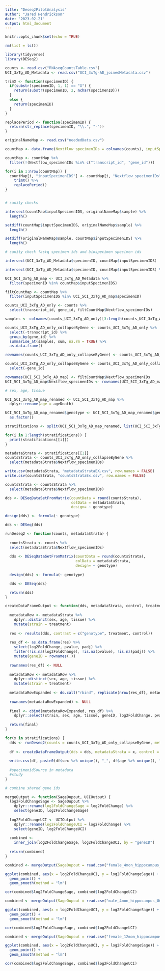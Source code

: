 ```yaml
---
title: "Deseq2PilotAnalysis"
author: "Jared Hendrickson"
date: "2023-02-21"
output: html_document
---
```


```r
knitr::opts_chunk$set(echo = TRUE)
```

```r

rm(list = ls())

```

```r

library(tidyverse)
library(DESeq2)

```

```r

counts <- read.csv("RNAseqCountsTable.csv")
UCI_3xTg_AD_Metadata <- read.csv("UCI_3xTg-AD_joinedMetadata.csv")

```

```r

trimX <- function(specimenID) {
  if(substr(specimenID, 1, 1) == "X") {
    return(substr(specimenID, 2, nchar(specimenID)))
  }
  else {
    return(specimenID)
  }
}

replacePeriod <- function(specimenID) {
  return(str_replace(specimenID, "\\.", "-"))
}

```

```r

originalNameMap <- read.csv("neededData.csv")

```

```r

countMap <- data.frame(Nextflow_specimenIDs = colnames(counts), inputSpecimenIDS = NA)

countMap <- countMap %>%
  filter(!(Nextflow_specimenIDs %in% c("transcript_id", "gene_id")))

for(i in 1:nrow(countMap)) {
  countMap[i, "inputSpecimenIDS"] <- countMap[i, "Nextflow_specimenIDs"] %>% 
    trimX() %>% 
    replacePeriod()
}


# sanity checks

intersect(countMap$inputSpecimenIDS, originalNameMap$sample) %>%
  length()

setdiff(countMap$inputSpecimenIDS, originalNameMap$sample) %>%
  length()

setdiff(originalNameMap$sample, countMap$inputSpecimenIDS) %>%
  length()

# sanity check fastq specimen ids and biospecimen specimen ids

```
```r

intersect(UCI_3xTg_AD_Metadata$specimenID, countMap$inputSpecimenIDS)

intersect(UCI_3xTg_AD_Metadata$specimenID, countMap$inputSpecimenIDS) %>% length()

```


```r

UCI_5CI_3xTg_AD_map <- UCI_3xTg_AD_Metadata %>%
  filter(specimenID %in% countMap$inputSpecimenIDS)

```

```r

filtCountMap <- countMap %>%
  filter(inputSpecimenIDS %in% UCI_5CI_3xTg_AD_map$specimenID)

counts_UCI_3xTg_AD_only <- counts %>%
  select(transcript_id, gene_id, filtCountMap$Nextflow_specimenIDs)

```

```r

samples <- colnames(counts_UCI_3xTg_AD_only)[3:length(counts_UCI_3xTg_AD_only)]

counts_UCI_3xTg_AD_only_collapseByGene <- counts_UCI_3xTg_AD_only %>%
  select(-transcript_id) %>%
  group_by(gene_id) %>%
  summarise_at(samples, sum, na.rm = TRUE) %>%
  as.data.frame()

rownames(counts_UCI_3xTg_AD_only_collapseByGene) <- counts_UCI_3xTg_AD_only_collapseByGene$gene_id

counts_UCI_3xTg_AD_only_collapseByGene <- counts_UCI_3xTg_AD_only_collapseByGene %>%
  select(-gene_id)

```

```r

rownames(UCI_5CI_3xTg_AD_map) <- filtCountMap$Nextflow_specimenIDs
UCI_5CI_3xTg_AD_map$Nextflow_specimenIDs <- rownames(UCI_5CI_3xTg_AD_map)

# sex, age, tissue

```

```r

UCI_5CI_3xTg_AD_map_renamed <- UCI_5CI_3xTg_AD_map %>%
  dplyr::rename(age = ageDeath)

UCI_5CI_3xTg_AD_map_renamed$genotype <- UCI_5CI_3xTg_AD_map_renamed$genotype %>%
  as.factor()

stratifications <- split(UCI_5CI_3xTg_AD_map_renamed, list(UCI_5CI_3xTg_AD_map_renamed$sex, UCI_5CI_3xTg_AD_map_renamed$age, UCI_5CI_3xTg_AD_map_renamed$tissue))

for(i in 1:length(stratifications)) {
  print(stratifications[[i]])
}

metadataStrata <- stratifications[[1]]
countsStrata <- counts_UCI_3xTg_AD_only_collapseByGene %>%
  select(metadataStrata$Nextflow_specimenIDs)

write.csv(metadataStrata, "metadataStrataEX.csv", row.names = FALSE)
write.csv(countsStrata, "countsStrataEx.csv", row.names = FALSE)

```
```r

countsStrata <- countsStrata %>%
  select(metadataStrata$Nextflow_specimenIDs)

dds <- DESeqDataSetFromMatrix(countData = round(countsStrata),
                              colData = metadataStrata,
                              design= ~ genotype)

design(dds) <- formula(~ genotype)

dds <- DESeq(dds)

```



```r

runDeseq2 <- function(counts, metadataStrata) {
  
  countsStrata <- counts %>%
  select(metadataStrata$Nextflow_specimenIDs)
  
  dds <- DESeqDataSetFromMatrix(countData = round(countsStrata),
                                colData = metadataStrata,
                                design= ~ genotype)
  
  design(dds) <- formula(~ genotype)

  dds <- DESeq(dds)

  return(dds)
}

```

```r

createDataFrameOutput <- function(dds, metadataStrata, control, treatment) {
  
  metadataRow <- metadataStrata %>%
    dplyr::distinct(sex, age, tissue) %>%
    mutate(strain = treatment)
  
  res <- results(dds, contrast = c("genotype", treatment, control))
  
  res_df <- as.data.frame(res) %>%
    select(log2FoldChange, pvalue, padj) %>%
    filter(!is.na(log2FoldChange), !is.na(pvalue), !is.na(padj)) %>%
    mutate(geneID = rownames(.))
  
  rownames(res_df) <- NULL
  
  metadataRow <- metadataRow %>%
    dplyr::distinct(sex, age, tissue) %>%
    mutate(strain = treatment)
  
  metadataRowExpanded <- do.call("rbind", replicate(nrow(res_df), metadataRow, simplify = FALSE))
  
  rownames(metadataRowExpanded) <- NULL
  
  final <- cbind(metadataRowExpanded, res_df) %>%
    dplyr::select(strain, sex, age, tissue, geneID, log2FoldChange, pvalue, padj)
  
  return(final)
}

```

```r

for(x in stratifications) {
  dds <- runDeseq2(counts = counts_UCI_3xTg_AD_only_collapseByGene, metadataStrata = x)
  
  df <- createDataFrameOutput(dds = dds, metadataStrata = x, control = "3XTg-AD_noncarrier", treatment = "3xTg-AD_homozygous")
  
  write.csv(df, paste0(df$sex %>% unique(), "_", df$age %>% unique(), "mon_", df$tissue %>% unique(), "_", x$specimenIdSource %>% unique(), ".csv"), row.names = FALSE)
  
  #specimenidSource in metadata
  #study
}

```

```r

# combine shared gene ids

mergeOutput <- function(SageOupout, UCIOutput) {
  log2FoldChangeSage <- SageOupout %>%
    dplyr::rename(log2FoldChangeSage = log2FoldChange) %>%
    select(geneID, log2FoldChangeSage)
  
  log2FoldChangeUCI <- UCIOutput %>%
    dplyr::rename(log2FoldChangeUCI = log2FoldChange) %>%
    select(geneID, log2FoldChangeUCI)
  
  combined <-
    inner_join(log2FoldChangeSage, log2FoldChangeUCI, by = "geneID")
  
  return(combined)
}

```

```r

combined <- mergeOutput(SageOupout = read.csv("female_4mon_hippocampus_UCI_TMF.csv"), UCIOutput = read.csv("notSageProcessed/Female_4mon_hippocampus_UCI.csv"))

ggplot(combined, aes(x = log2FoldChangeUCI, y = log2FoldChangeSage)) +
  geom_point() +
  geom_smooth(method = "lm")

cor(combined$log2FoldChangeSage, combined$log2FoldChangeUCI)

```

```r

combined <- mergeOutput(SageOupout = read.csv("male_4mon_hippocampus_UCI_TMF.csv"), UCIOutput = read.csv("notSageProcessed/Male_4mon_hippocampus_UCI.csv"))

ggplot(combined, aes(x = log2FoldChangeUCI, y = log2FoldChangeSage)) +
  geom_point() +
  geom_smooth(method = "lm")

cor(combined$log2FoldChangeSage, combined$log2FoldChangeUCI)

```

```r

combined <- mergeOutput(SageOupout = read.csv("female_12mon_hippocampus_UCI_TMF.csv"), UCIOutput = read.csv("notSageProcessed/Female_12mon_hippocampus_UCI.csv"))

ggplot(combined, aes(x = log2FoldChangeUCI, y = log2FoldChangeSage)) +
  geom_point() +
  geom_smooth(method = "lm")

cor(combined$log2FoldChangeSage, combined$log2FoldChangeUCI)

```